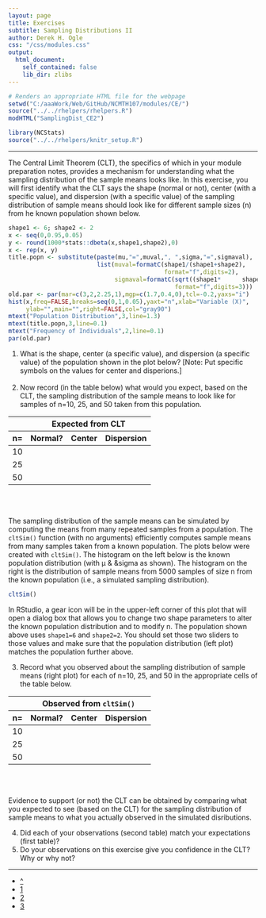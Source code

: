 ```yaml
---
layout: page
title: Exercises
subtitle: Sampling Distributions II
author: Derek H. Ogle
css: "/css/modules.css"
output:
  html_document:
    self_contained: false
    lib_dir: zlibs
---
```


```r
# Renders an appropriate HTML file for the webpage
setwd("C:/aaaWork/Web/GitHub/NCMTH107/modules/CE/")
source("../../rhelpers/rhelpers.R")
modHTML("SamplingDist_CE2")
```

```r
library(NCStats)
source("../../rhelpers/knitr_setup.R")
```

----

The Central Limit Theorem (CLT), the specifics of which in your module preparation notes, provides a mechanism for understanding what the sampling distribution of the sample means looks like. In this exercise, you will first identify what the CLT says the shape (normal or not), center (with a specific value), and dispersion (with a specific value) of the sampling distribution of sample means should look like for different sample sizes (n) from he  known population shown below.

```r
shape1 <- 6; shape2 <- 2
x <- seq(0,0.95,0.05)
y <- round(1000*stats::dbeta(x,shape1,shape2),0)
x <- rep(x, y)
title.popn <- substitute(paste(mu,"=",muval,", ",sigma,"=",sigmaval),
                         list(muval=formatC(shape1/(shape1+shape2),
                                            format="f",digits=2),
                              sigmaval=formatC(sqrt((shape1*      shape2)/(((shape1+shape2)^2)*(shape1+shape2+1))),
                                               format="f",digits=3)))
old.par <- par(mar=c(3,2,2.25,1),mgp=c(1.7,0.4,0),tcl=-0.2,yaxs="i")
hist(x,freq=FALSE,breaks=seq(0,1,0.05),yaxt="n",xlab="Variable (X)",
     ylab="",main="",right=FALSE,col="gray90")
mtext("Population Distribution",3,line=1.3)
mtext(title.popn,3,line=0.1)
mtext("Frequency of Individuals",2,line=0.1)
par(old.par)
```

<ol>
  <li>What is the shape, center (a specific value), and dispersion (a specific value) of the population shown in the plot below? [Note: Put specific symbols on the values for center and disperions.]</li>
<br>
  <li>Now record (in the table below) what would you expect, based on the CLT, the sampling distribution of the sample means to look like for samples of n=10, 25, and 50 taken from this population.</li>
</ol>

<table class="table table-bordered table-condensed" style="width:65%">
<thead>
<tr><th></th><th colspan=3 class="text-center">Expected from CLT</th></tr>
<tr><th>n=</th><th class="text-center">Normal?</th><th class="text-center">Center</th><th class="text-center">Dispersion</th></tr>
</thead>
<tbody>
<tr><td>10</td><td>&nbsp;</td><td>&nbsp;</td><td>&nbsp;</td></tr>
<tr><td>25</td><td>&nbsp;</td><td>&nbsp;</td><td>&nbsp;</td></tr>
<tr><td>50</td><td>&nbsp;</td><td>&nbsp;</td><td>&nbsp;</td></tr>
</tbody>
</table>

<br>
<br>

The sampling distribution of the sample means can be simulated by computing the means from many repeated samples from a population. The `cltSim()` function (with no arguments) efficiently computes sample means from many samples taken from a known population. The plots below were created with `cltSim()`. The histogram on the left below is the known population distribution (with &mu; &amp; &sigma as shown). The histogram on the right is the distribution of sample means from 5000 samples of size n from the known population (i.e., a simulated sampling distribution).
```r
cltSim()
```

In RStudio, a gear icon will be in the upper-left corner of this plot that will open a dialog box that allows you to change two shape parameters to alter the known population distribution and to modify n. The population shown above uses `shape1=6` and `shape2=2`. You should set those two sliders to those values and make sure that the population distribution (left plot) matches the population further above.

<ol start="3">
  <li>Record what you observed about the sampling distribution of sample means (right plot) for each of n=10, 25, and 50 in the appropriate cells of the table below.</li>
</ol>

<table class="table table-bordered table-condensed" style="width:65%">
<thead>
<tr><th></th><th colspan=3 class="text-center">Observed from <code>cltSim()</code></th></tr>
<tr><th>n=</th><th class="text-center">Normal?</th><th class="text-center">Center</th><th class="text-center">Dispersion</th></tr>
</thead>
<tbody>
<tr><td>10</td><td>&nbsp;</td><td>&nbsp;</td><td>&nbsp;</td></tr>
<tr><td>25</td><td>&nbsp;</td><td>&nbsp;</td><td>&nbsp;</td></tr>
<tr><td>50</td><td>&nbsp;</td><td>&nbsp;</td><td>&nbsp;</td></tr>
</tbody>
</table>

<br>
<br>

Evidence to support (or not) the CLT can be obtained by comparing what you expected to see (based on the CLT) for the sampling distribution of sample means to what you actually observed in the simulated disributions.

<ol start="4">  
  <li>Did each of your observations (second table) match your expectations (first table)?</li>
  <li>Do your observations on this exercise give you confidence in the CLT? Why or why not?</li>
</ol>

----

<div class="text-center">
<ul class="pagination pagination-lg">
  <li><a href="../SamplingDist.html">^</a></li>
  <li><a href="SamplingDist_CE1.html">1</a></li>
  <li class="active"><a href="#">2</a></li>
  <li><a href="SamplingDist_CE3.html">3</a></li>
</ul>
